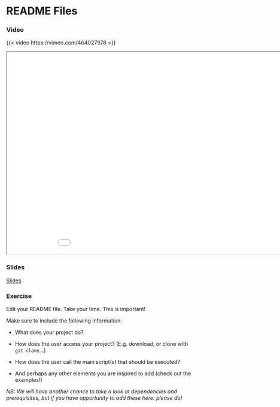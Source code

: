 # README Files

### Video

{{< video https://vimeo.com/464027978 >}}

```{=html}
<iframe class="slide-deck" src="../slides/slides_project-documentation.html" title="Version Control" width="960" height="540">
</iframe>
```

### Slides

[Slides](../slides/slides_project-documentation.qmd)

### Exercise

Edit your README file.
Take your time. This is important!

Make sure to include the following information:

* What does your project do?

* How does the user access your project? (E.g. download, or clone with `git clone`...)

* How does the user call the main script(s) that should be executed?

* And perhaps any other elements you are inspired to add (check out the examples!)

_NB: We will have another chance to take a look at dependencies and prerequisites, but if you have opportunity to add these here: please do!_
